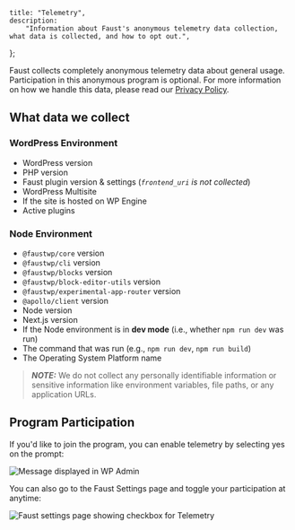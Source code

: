 	title: "Telemetry",
	description:
		"Information about Faust's anonymous telemetry data collection, what data is collected, and how to opt out.",
};

Faust collects completely anonymous telemetry data about general usage. Participation in this anonymous program is optional. For more information on how we handle this data, please read our [Privacy Policy](/privacy-policy).

## What data we collect

### WordPress Environment

- WordPress version
- PHP version
- Faust plugin version & settings (_`frontend_uri` is not collected_)
- WordPress Multisite
- If the site is hosted on WP Engine
- Active plugins

### Node Environment

- `@faustwp/core` version
- `@faustwp/cli` version
- `@faustwp/blocks` version
- `@faustwp/block-editor-utils` version
- `@faustwp/experimental-app-router` version
- `@apollo/client` version
- Node version
- Next.js version
- If the Node environment is in **dev mode** (i.e., whether `npm run dev` was run)
- The command that was run (e.g., `npm run dev`, `npm run build`)
- The Operating System Platform name

> **_NOTE:_** We do not collect any personally identifiable information or sensitive information like environment variables, file paths, or any application URLs.

## Program Participation

If you'd like to join the program, you can enable telemetry by selecting yes on the prompt:

![Message displayed in WP Admin](./images/telemetry-image-1.png)

You can also go to the Faust Settings page and toggle your participation at anytime:

![Faust settings page showing checkbox for Telemetry](./images/telemetry-2.png)
